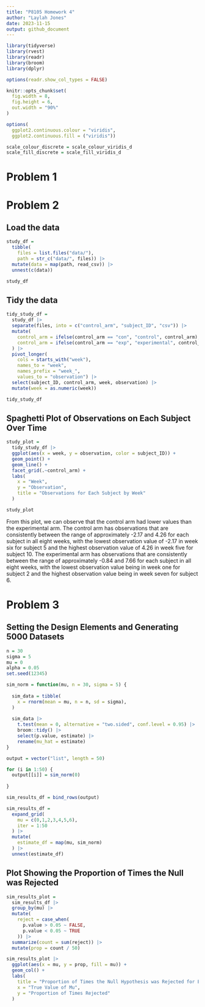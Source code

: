 ```yaml
---
title: "P8105 Homework 4"
author: "Laylah Jones"
date: 2023-11-15
output: github_document
---
```


```r
library(tidyverse)
library(rvest)
library(readr)
library(broom)
library(dplyr)

options(readr.show_col_types = FALSE)

knitr::opts_chunk$set(
  fig.width = 8,
  fig.height = 6,
  out.width = "90%"
)

options(
  ggplot2.continuous.colour = "viridis",
  ggplot2.continuous.fill = ("viridis"))

scale_colour_discrete = scale_colour_viridis_d
scale_fill_discrete = scale_fill_viridis_d
```

# Problem 1



# Problem 2

## Load the data

```r
study_df = 
  tibble(
    files = list.files("data/"),
    path = str_c("data/", files)) |> 
  mutate(data = map(path, read_csv)) |> 
  unnest(c(data))

study_df
```

## Tidy the data
```r
tidy_study_df = 
  study_df |> 
  separate(files, into = c("control_arm", "subject_ID", "csv")) |> 
  mutate(
    control_arm = ifelse(control_arm == "con", "control", control_arm),
    control_arm = ifelse(control_arm == "exp", "experimental", control_arm)
  ) |> 
  pivot_longer(
    cols = starts_with("week"), 
    names_to = "week", 
    names_prefix = "week_",
    values_to = "observation") |> 
  select(subject_ID, control_arm, week, observation) |> 
  mutate(week = as.numeric(week))

tidy_study_df
```


## Spaghetti Plot of Observations on Each Subject Over Time

```r
study_plot = 
  tidy_study_df |> 
  ggplot(aes(x = week, y = observation, color = subject_ID)) +
  geom_point() +
  geom_line() +
  facet_grid(.~control_arm) + 
  labs(
    x = "Week",
    y = "Observation",
    title = "Observations for Each Subject by Week"
  )

study_plot
```

From this plot, we can observe that the control arm had lower values than the experimental arm. The control arm has observations that are consistently between the range of approximately -2.17 and 4.26 for each subject in all eight weeks, with the lowest observation value of -2.17 in week six for subject 5 and the highest observation value of 4.26 in week five for subject 10. The experimental arm has observations that are consistently between the range of approximately -0.84 and 7.66 for each subject in all eight weeks, with the lowest observation value being in week one for subject 2 and the highest observation value being in week seven for subject 6.


# Problem 3

## Setting the Design Elements and Generating 5000 Datasets

```r
n = 30
sigma = 5
mu = 0
alpha = 0.05
set.seed(12345)

sim_norm = function(mu, n = 30, sigma = 5) {
  
  sim_data = tibble(
    x = rnorm(mean = mu, n = n, sd = sigma),
  )
  
  sim_data |>  
    t.test(mean = 0, alternative = "two.sided", conf.level = 0.95) |> 
    broom::tidy() |> 
    select(p.value, estimate) |> 
    rename(mu_hat = estimate)
}

output = vector("list", length = 50)

for (i in 1:50) {
  output[[i]] = sim_norm(0)
  
}

sim_results_df = bind_rows(output)
```

```r
sim_results_df = 
  expand_grid(
    mu = c(0,1,2,3,4,5,6),
    iter = 1:50
  ) |> 
  mutate(
    estimate_df = map(mu, sim_norm)
  ) |> 
  unnest(estimate_df)
```

## Plot Showing the Proportion of Times the Null was Rejected

```r
sim_results_plot = 
  sim_results_df |> 
  group_by(mu) |> 
  mutate(
    reject = case_when(
      p.value > 0.05 ~ FALSE,
      p.value < 0.05 ~ TRUE
    )) |> 
  summarize(count = sum(reject)) |> 
  mutate(prop = count / 50)

sim_results_plot |> 
  ggplot(aes(x = mu, y = prop, fill = mu)) +
  geom_col() +
  labs(
    title = "Proportion of Times the Null Hypothesis was Rejected for Each Mu",
    x = "True Value of Mu",
    y = "Proportion of Times Rejected"
  )
```



